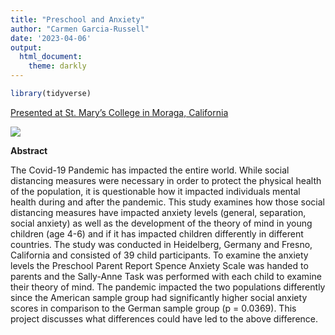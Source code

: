 ```yaml
---
title: "Preschool and Anxiety"
author: "Carmen Garcia-Russell"
date: '2023-04-06'
output:
  html_document:
    theme: darkly
---
```

```r
library(tidyverse)
```
[Presented at St. Mary's College in Moraga, California](https://news.fresno.edu/article/04/18/2023/psychology-major-presents-poster-western-psychology-conference)

![](https://raw.githubusercontent.com/jvanster/Psych_495_SP23/main/PreschoolDone.jpg)

__Abstract__

  The Covid-19 Pandemic has impacted the entire world. While social distancing measures were necessary in order to protect the physical health of the population, it is questionable how it impacted individuals mental health during and after the pandemic. This study examines how those social distancing measures have impacted anxiety levels (general, separation, social anxiety) as well as the development of the theory of mind in young children (age 4-6) and if it has impacted children differently in different countries. The study was conducted in Heidelberg, Germany and Fresno, California and consisted of 39 child participants. To examine the anxiety levels the Preschool Parent Report Spence Anxiety Scale was handed to parents and the Sally-Anne Task was performed with each child to examine their theory of mind. The pandemic impacted the two populations differently since the American sample group had significantly higher social anxiety scores in comparison to the German sample group (p = 0.0369). This project discusses what differences could have led to the above difference.



